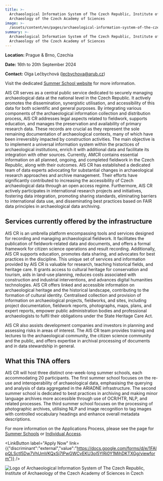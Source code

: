 ```yaml
---
title: >-
  Archaeological Information System of The Czech Republic, Institute of
  Archaeology of the Czech Academy of Sciences
image: >-
  /assets/content/en/pages/archaeological-information-system-of-the-czech-republic-institute-of-archaeology-of-the-czech-academy-of-sciences-brno-institute-of-archaeology-of-the-czech-academy-of-sciences-prague-brno-czech/image.jpg
summary: >-
  Archaeological Information System of The Czech Republic, Institute of
  Archaeology of the Czech Academy of Sciences
---
```

**Location:** Prague & Brno, Czechia

**Date:** 16th to 20th September 2024

**Contact:** Olga Lečbychová ([lecbychova@arub.cz](mailto:lecbychova@arub.cz))

Visit the dedicated [Summer School website](https://aiscr.cz/atRium) for more information.

AIS CR serves as a central public service dedicated to securely managing archaeological data at the national level in the Czech Republic. It actively promotes the dissemination, synergistic utilisation, and accessibility of this data for both scientific and general purposes. By integrating various components of the archaeological information collection and distribution process, AIS CR addresses legal aspects related to fieldwork, supports education, and manages the preservation and availability of primary research data. These records are crucial as they represent the sole remaining documentation of archaeological contexts, many of which have been irreversibly impacted by construction activities. The main objective is to implement a universal information system within the practices of archaeological institutions, enrich it with additional data and facilitate its integration with other sources. Currently, AMCR contains essential information on all planned, ongoing, and completed fieldwork in the Czech Republic, along with their outcomes. AIS CR has established a dedicated team of data experts advocating for substantial changes in archaeological research approaches and archive management. Their efforts have significantly contributed to increasing the accessibility of Czech archaeological data through an open access regime. Furthermore, AIS CR actively participates in international research projects and initiatives, fostering data integration, promoting sharing standards, eliminating barriers to international data use, and disseminating best practices based on FAIR data principles in archaeological data archiving.

## Services currently offered by the infrastructure

AIS CR is an umbrella platform encompassing tools and services designed for recording and managing
archaeological fieldwork. It facilitates the publication of fieldwork-related data and documents,
and offers a formal framework for citizen science operations and result recording. Additionally, AIS
CR supports education, promotes data sharing, and advocates for best practices in the discipline.
This unique set of services and information provided by AIS CR is valuable for research, teaching
historical fields, and heritage care. It grants access to cultural heritage for conservation and
tourism, aids in land-use planning, reduces costs associated with construction and industrial
interventions, and advances digital humanities technologies. AIS CR offers linked and accessible
information on archaeological heritage and the historical landscape, contributing to the formation
of cultural identity. Centralised collection and provision of information on archaeological
projects, fieldworks, and sites, including project documentation, fieldwork reports, photographs,
maps, plans, and expert reports, empower public administration bodies and professional
archaeologists to fulfil their obligations under the State Heritage Care Act.

AIS CR also assists development companies and investors in planning and assessing risks in areas of
interest. The AIS CR team provides training and lectures to the archaeological community, the
citizen science community and the public, and offers expertise in archival processing of documents
and in data stewardship in general.

## What this TNA offers

AIS CR will host three distinct one-week-long summer schools, each accommodating 20 participants.
The first summer school focuses on the re-use and interoperability of archaeological data,
emphasising the querying and analysis of data aggregated in the ARIADNE infrastructure. The second
summer school is dedicated to best practices in archiving and making minor language archives more
accessible through use of OCR/HTR, NLP, and related processes. The third summer school focuses on
the processing of photographic archives, utilising NLP and image recognition to tag images with
controlled vocabulary headings and enhance overall metadata descriptions.

For more information on the Applications Process, please see the page for [Summer Schools](https://atrium-research.eu/transnational-access-scheme-application-process-summer-schools) or [Individual Access](https://atrium-research.eu/transnational-access-scheme-application-process-indiviudal-access).&#x20;

<LinkButton label="Apply Now" link={{"discriminant":"external","value":"https://docs.google.com/forms/d/e/1FAIpQLSctI5Dw7VhUmVKQxSj7lPwGWCvEKU3oI5YlRi0Y1MihDKTXGg/viewform"}} />

![Logo of Archaeological Information System of The Czech Republic, Institute of Archaeology of the Czech Academy of Sciences in Czech](/assets/content/en/pages/archaeological-information-system-of-the-czech-republic-institute-of-archaeology-of-the-czech-academy-of-sciences-brno-institute-of-archaeology-of-the-czech-academy-of-sciences-prague-brno-czech/logo.jpg)
